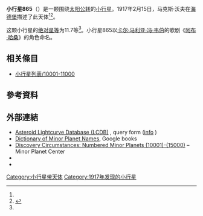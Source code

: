 {{Infobox planet
 | minorplanet     = yes
 | name            = 865 Zubaida
 | background      = #D6D6D6
 | image = 
 | image_size      = 
 | caption         =
 | discovery_ref   =  <ref name="MPC-object" />
 | discoverer      = [[马克斯·沃夫|马克斯·沃夫]]
 | discovery_site  = [[海德堡|海德堡]]
 | discovered      = 1917年2月15日
 | mpc_name        = 865 Zubaida
 | alt_names       = 865 Zubaida
 | pronounced      = 
 | named_after     = <ref name="MPC-object" />
 | mp_category     = [[主帶小行星|主帶小行星]] <ref name="MPC-object" /><ref name="jpldata" />
 | orbit_ref       = <ref name="a">[http://ssd.jpl.nasa.gov/sbdb.cgi?sstr=865 865] {{Wayback|url=http://ssd.jpl.nasa.gov/sbdb.cgi?sstr=865 |date=20210717063713 }}，小行星數據庫瀏覽器（JPL Small-Body Database Browser）－[[美国国家航空航天局|美国国家航空航天局]]喷气推进实验室</ref>
 | epoch           = 2019-04-27.0（[[儒略日|JD]] 2458600.5）
 | uncertainty     = 0
 | observation_arc = 
 | aphelion = {{convert|2.886|AU|km|3|abbr=on|lk=out}}
 | perihelion      = {{convert|1.9494702|AU|km|3|abbr=on}}
 | semimajor       = 2.4176658
 | eccentricity    = 0.1936560
 | period          = 3.76[[儒略年|yr]]
 | mean_anomaly    = 87.36037[[度|°]]
 | mean_motion     = {{Deg2DMS|0.26218600|sup=ms}} / day
 | inclination     = 13.33943
 | asc_node        = 177.05845°
 | arg_peri        = 301.62289
 | mean_diameter   = 
 | rotation        = 
 | albedo          =
 | spectral_type   =
 | abs_magnitude   = 11.7<ref name="jpldata" />
}}
'''小行星865'''（{{lang-en|865 Zubaida}}）是一颗围绕[[太阳|太阳]][[公转|公转]]的[[小行星|小行星]]。1917年2月15日，马克斯·沃夫在[[海德堡|海德堡]]描述了此天体<ref name="a" /><ref>{{cite news|title=小行星列表|url=http://cfa-www.harvard.edu/iau/lists/NumberedMPs.txt|accessdate=2018-10-19|newspaper=哈佛大学|archive-date=2008-05-17|archive-url=https://web.archive.org/web/20080517010638/http://cfa-www.harvard.edu/iau/lists/NumberedMPs.txt|dead-url=no}}</ref>。

这颗小行星的[[绝对星等|绝对星等]]为11.7等<ref name="a" />。小行星865以[[卡尔·马利亚·冯·韦伯|卡尔·马利亚·冯·韦伯]]的歌剧《[[阿布·哈桑|阿布·哈桑]]》的角色命名。

== 相关條目 ==
*[[小行星列表/10001-11000|小行星列表/10001-11000]]

== 參考資料 ==
{{reflist|refs=

<ref name="jpldata">{{cite web
  |type       = 2018-01-26 last obs.
  |title      = JPL Small-Body Database Browser:865 Zubaida-865 Zubaida
  |url        = https://ssd.jpl.nasa.gov/sbdb.cgi?sstr=865
  |publisher  = [[Jet_Propulsion_Laboratory|Jet Propulsion Laboratory]]
  |accessdate = 28 March 2018}}</ref>

<ref name="MPC-object">{{cite web
  |title      = 865 Zubaida
  |work      = Minor Planet Center
  |url      = https://www.minorplanetcenter.net/db_search/show_object?object_id=865
  |accessdate      = 28 March 2018
  |archive-date      = 2016-03-04
  |archive-url      = https://web.archive.org/web/20160304102014/http://minorplanetcenter.net/db_search/show_object?object_id=865
  |dead-url      = no
  }}</ref>

}}

==  外部連結 ==
* [http://www.minorplanet.info/PHP/lcdbsummaryquery.php Asteroid Lightcurve Database (LCDB)] {{Wayback|url=http://www.minorplanet.info/PHP/lcdbsummaryquery.php |date=20171210173955 }}, query form ([http://www.minorplanet.info/lightcurvedatabase.html info] {{Wayback|url=http://www.minorplanet.info/lightcurvedatabase.html |date=20171216050541 }})
* [https://books.google.com/books?id=aeAg1X7afOoC&pg Dictionary of Minor Planet Names], Google books
* [http://www.minorplanetcenter.net/iau/lists/NumberedMPs010001.html Discovery Circumstances: Numbered Minor Planets (10001)-(15000)] {{Wayback|url=http://www.minorplanetcenter.net/iau/lists/NumberedMPs010001.html |date=20180612162317 }} – Minor Planet Center
* {{AstDys|865}}
* {{JPL small body}}

{{Minor Planet Number|[[小行星864|小行星864]]|[[小行星866|小行星866]]}}
{{小天体}}

[[Category:小行星带天体|Category:小行星带天体]]
[[Category:1917年发现的小行星|Category:1917年发现的小行星]]